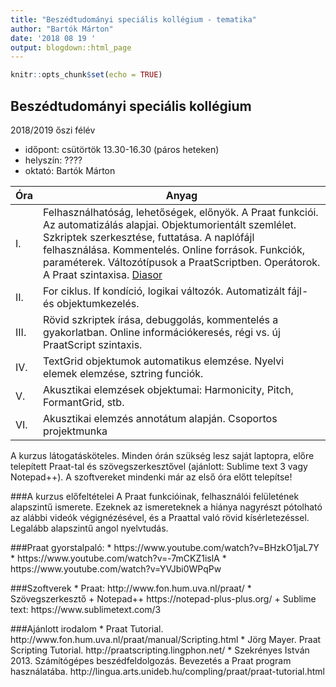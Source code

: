 ```yaml
---
title: "Beszédtudományi speciális kollégium - tematika"
author: "Bartók Márton"
date: '2018 08 19 '
output: blogdown::html_page
---
```


```r
knitr::opts_chunk$set(echo = TRUE)
```

## Beszédtudományi speciális kollégium

2018/2019 őszi félév

* időpont: csütörtök	13.30-16.30 (páros heteken)
* helyszín: ????
* oktató: Bartók Márton

Óra | Anyag
---- | ----------------------------------------------------------------
I. | Felhasználhatóság, lehetőségek, előnyök. A Praat funkciói. Az automatizálás alapjai. Objektumorientált szemlélet. Szkriptek szerkesztése, futtatása. A naplófájl felhasználása. Kommentelés. Online források. Funkciók, paraméterek. Változótípusok a PraatScriptben. Operátorok. A Praat szintaxisa. <a href="../../../slides/szkriptiras_slides/szkriptiras_slides01.html" target = "_blank">Diasor</a>
II. | For ciklus. If kondíció, logikai változók. Automatizált fájl- és objektumkezelés.
III. | Rövid szkriptek írása, debuggolás, kommentelés a gyakorlatban. Online információkeresés, régi vs. új PraatScript szintaxis.
IV. | TextGrid objektumok automatikus elemzése. Nyelvi elemek elemzése, sztring funciók.
V. | Akusztikai elemzések objektumai: Harmonicity, Pitch, FormantGrid, stb.
VI. | Akusztikai elemzés annotátum alapján. Csoportos projektmunka


A kurzus látogatásköteles. Minden órán szükség lesz saját laptopra, előre telepített  Praat-tal és szövegszerkesztővel (ajánlott: Sublime text 3 vagy Notepad++). A szoftvereket mindenki már az első óra előtt telepítse!

###A kurzus előfeltételei
A Praat funkcióinak, felhasználói felületének alapszintű ismerete. Ezeknek az ismereteknek a hiánya nagyrészt pótolható az alábbi videók végignézésével, és a Praattal való rövid kísérletezéssel. Legalább alapszintű angol nyelvtudás.

###Praat gyorstalpaló:
* https://www.youtube.com/watch?v=BHzkO1jaL7Y
* https://www.youtube.com/watch?v=-7mCKZ1islA
* https://www.youtube.com/watch?v=YVJbi0WPqPw

###Szoftverek
* Praat: http://www.fon.hum.uva.nl/praat/
* Szövegszerkesztő
    + Notepad++ https://notepad-plus-plus.org/
	  + Sublime text: https://www.sublimetext.com/3

###Ajánlott irodalom
* Praat Tutorial. http://www.fon.hum.uva.nl/praat/manual/Scripting.html
* Jörg Mayer. Praat Scripting Tutorial. http://praatscripting.lingphon.net/
* Szekrényes István 2013. Számítógépes beszédfeldolgozás. Bevezetés a Praat program használatába. http://lingua.arts.unideb.hu/compling/praat/praat-tutorial.html
